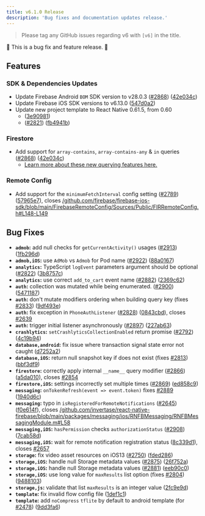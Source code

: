 ```yaml
---
title: v6.1.0 Release
description: 'Bug fixes and documentation updates release.'
---
```


> Please tag any GitHub issues regarding v6 with `[v6]` in the title.

🐞 This is a bug fix and feature release. 🐞

## Features

### SDK & Dependencies Updates

- Update Firebase Android `BOM` SDK version to v28.0.3 ([#2868](https://github.com/invertase/react-native-firebase/issues/2868)) ([42e034c](https://github.com/invertase/react-native-firebase/commit/42e034c4807da54441d2baeab9f57bbf1a137a4a))
- Update Firebase iOS SDK versions to v6.13.0 ([547d0a2](https://github.com/invertase/react-native-firebase/commit/547d0a2d74a68808b29063f9b3aa3e1ac38551fc))
- Update new project template to React Native 0.61.5, from 0.60
  - ([3e90981](https://github.com/invertase/react-native-firebase/commit/3e909813fb1b14a3baeb3468cb5e78ea86503f60))
  - ([#2821](https://github.com/invertase/react-native-firebase/issues/2821)) ([fb4941b](https://github.com/invertase/react-native-firebase/commit/fb4941b6e5dc6b3101eeaa2c1c429300a3e05da7))

### Firestore

- Add support for `array-contains`, `array-contains-any` & `in` queries ([#2868](https://github.com/invertase/react-native-firebase/issues/2868)) ([42e034c](https://github.com/invertase/react-native-firebase/commit/42e034c4807da54441d2baeab9f57bbf1a137a4a))
  - [Learn more about these new querying features here.](https://firebase.googleblog.com/2019/11/cloud-firestore-now-supports-in-queries.html)

### Remote Config

- Add support for the `minimumFetchInterval` config setting ([#2789](https://github.com/invertase/react-native-firebase/issues/2789)) ([57965e7](https://github.com/invertase/react-native-firebase/commit/57965e73a7e1089335c5446fb91cd44c1b19725d)), closes [/github.com/firebase/firebase-ios-sdk/blob/main/FirebaseRemoteConfig/Sources/Public/FIRRemoteConfig.h#L148-L149](https://github.com//github.com/firebase/firebase-ios-sdk/blob/main/FirebaseRemoteConfig/Sources/Public/FIRRemoteConfig.h/issues/L148-L149)

## Bug Fixes

- **`admob`:** add null checks for `getCurrentActivity()` usages ([#2913](https://github.com/invertase/react-native-firebase/issues/2913)) ([1fb296d](https://github.com/invertase/react-native-firebase/commit/1fb296dc3bc2ffcf2db1d09f5f17b0209ff8276a))
- **`admob,iOS`:** use `AdMob` vs `Admob` for Pod name ([#2922](https://github.com/invertase/react-native-firebase/issues/2922)) ([88a0167](https://github.com/invertase/react-native-firebase/commit/88a01672a8e443e87c7e1513cdb0d0594dd47ed9))
- **`analytics`:** TypeScript `logEvent` parameters argument should be optional ([#2822](https://github.com/invertase/react-native-firebase/issues/2822)) ([3b8757c](https://github.com/invertase/react-native-firebase/commit/3b8757c0d4f6787c2e5f1ca2c04e73e809d3deae))
- **`analytics`:** use correct `add_to_cart` event name ([#2882](https://github.com/invertase/react-native-firebase/issues/2882)) ([2369c62](https://github.com/invertase/react-native-firebase/commit/2369c629fc21705f32f2a4b6487260e3ab05569e))
- **`auth`:** collection was mutated while being enumerated. ([#2900](https://github.com/invertase/react-native-firebase/issues/2900)) ([5471187](https://github.com/invertase/react-native-firebase/commit/5471187b30527cd1157bde209886664e52413a7c))
- **`auth`:** don't mutate modifiers ordering when building query key (fixes [#2833](https://github.com/invertase/react-native-firebase/issues/2833)) ([9df493e](https://github.com/invertase/react-native-firebase/commit/9df493e837b6a709b8f61027690219738ffa830a))
- **`auth`:** fix exception in `PhoneAuthListener` ([#2828](https://github.com/invertase/react-native-firebase/issues/2828)) ([0843cbd](https://github.com/invertase/react-native-firebase/commit/0843cbdf3a4548c78a93bed115a1b3b0666436d1)), closes [#2639](https://github.com/invertase/react-native-firebase/issues/2639)
- **`auth`:** trigger initial listener asynchronously ([#2897](https://github.com/invertase/react-native-firebase/issues/2897)) ([227ab63](https://github.com/invertase/react-native-firebase/commit/227ab631a6163a950af675da690b1467f7616d6c))
- **`crashlytics`:** `setCrashlyticsCollectionEnabled` return promise ([#2792](https://github.com/invertase/react-native-firebase/issues/2792)) ([4c19b94](https://github.com/invertase/react-native-firebase/commit/4c19b9439ddf6ecf57e59f7e2d8b64954678d8e5))
- **`database,android`:** fix issue where transaction signal state error not caught ([d7252a2](https://github.com/invertase/react-native-firebase/commit/d7252a2d4e1987114ab1a8e5c04f0088a86d2b5b))
- **`database,iOS`:** return null snapshot key if does not exist (fixes [#2813](https://github.com/invertase/react-native-firebase/issues/2813)) ([bbf3df9](https://github.com/invertase/react-native-firebase/commit/bbf3df98ab88559de1392cba7163666a31e98ee3))
- **`firestore`:** correctly apply internal `__name__` query modifier ([#2866](https://github.com/invertase/react-native-firebase/issues/2866)) ([a5da010](https://github.com/invertase/react-native-firebase/commit/a5da0107ff570dc6327bb3ae5d7fff4143183ac9)), closes [#2854](https://github.com/invertase/react-native-firebase/issues/2854)
- **`firestore,iOS`:** settings incorrectly set multiple times ([#2869](https://github.com/invertase/react-native-firebase/issues/2869)) ([ed858c9](https://github.com/invertase/react-native-firebase/commit/ed858c96eee0bcfa796faf3f151116c35a4328c0))
- **`messaging`:** `onTokenRefresh(event => event.token)` fixes [#2889](https://github.com/invertase/react-native-firebase/issues/2889) ([1940d6c](https://github.com/invertase/react-native-firebase/commit/1940d6c8fbab64ccf739186cea9633a605237942))
- **`messaging`:** typo in `isRegisteredForRemoteNotifications` ([#2645](https://github.com/invertase/react-native-firebase/issues/2645)) ([f0e614f](https://github.com/invertase/react-native-firebase/commit/f0e614f48567645e89e837ee56d3f3d251473b09)), closes [/github.com/invertase/react-native-firebase/blob/main/packages/messaging/ios/RNFBMessaging/RNFBMessagingModule.m#L58](https://github.com//github.com/invertase/react-native-firebase/blob/main/packages/messaging/ios/RNFBMessaging/RNFBMessagingModule.m/issues/L58)
- **`messaging,iOS`:** `hasPermission` checks `authorizationStatus` ([#2908](https://github.com/invertase/react-native-firebase/issues/2908)) ([7cab58d](https://github.com/invertase/react-native-firebase/commit/7cab58d87fcba592c697a3441bd77033eb09ab3c))
- **`messaging,iOS`:** wait for remote notification registration status ([8c339d1](https://github.com/invertase/react-native-firebase/commit/8c339d10e288ef60e83e38bc4a245c5a251c83ff)), closes [#2657](https://github.com/invertase/react-native-firebase/issues/2657)
- **`storage`:** fix video asset resources on iOS13 ([#2750](https://github.com/invertase/react-native-firebase/issues/2750)) ([fded286](https://github.com/invertase/react-native-firebase/commit/fded28621fb5c73c3daba009cc4f2ef6fde21745))
- **`storage,iOS`:** handle null Storage metadata values ([#2875](https://github.com/invertase/react-native-firebase/issues/2875)) ([26f752a](https://github.com/invertase/react-native-firebase/commit/26f752a1172a36e7c5ea837c1792610fd37adbb4))
- **`storage,iOS`:** handle null Storage metadata values ([#2881](https://github.com/invertase/react-native-firebase/issues/2881)) ([eeb90c0](https://github.com/invertase/react-native-firebase/commit/eeb90c0a376e88f4ceb20a1dc5fd3bb4ce558a61))
- **`storage,iOS`:** use long value for `maxResults` list option (fixes [#2804](https://github.com/invertase/react-native-firebase/issues/2804)) ([9488103](https://github.com/invertase/react-native-firebase/commit/94881037e0d304e3a585088be1dcae42be8794a8))
- **`storage,js`:** validate that list `maxResults` is an integer value ([2fc9e9d](https://github.com/invertase/react-native-firebase/commit/2fc9e9d537e954989a50f941e2479fbbdb3874c9))
- **`template`:** fix invalid flow config file ([1def1c1](https://github.com/invertase/react-native-firebase/commit/1def1c1ce5ee320e7ff8d490e9e711281f5abdda))
- **`template`:** add `noCompress` `tflite` by default to android template (for [#2478](https://github.com/invertase/react-native-firebase/issues/2478)) ([9dd3fa6](https://github.com/invertase/react-native-firebase/commit/9dd3fa68c30b8b2f687bae4d9e81f438311ae739))
